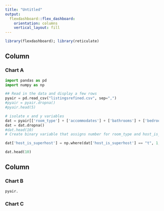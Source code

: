 ```yaml
---
title: "Untitled"
output: 
  flexdashboard::flex_dashboard:
    orientation: columns
    vertical_layout: fill
---
```


```r
library(flexdashboard); library(reticulate)
```

Column {data-width=650}
-----------------------------------------------------------------------

### Chart A

```python
import pandas as pd
import numpy as np
```


```python

## Read in the data and display a few rows
pyair = pd.read_csv("listingsrefined.csv", sep=",")
#pyair = pyair.dropna()
#pyair.head(5)

# isolate x and y variables
dat = pyair[['room_type'] + ['accommodates'] + ['bathrooms'] + ['bedrooms'] + ['host_is_superhost'] + ['reviews_per_month'] + ['price']]
dat = dat.dropna()
#dat.head(10)
# Create binary variable that assigns number for room_type and host_is_superhost variables

dat['host_is_superhost'] = np.where(dat['host_is_superhost'] == "t", 1, 0)

dat.head(10)
```

Column {data-width=350}
-----------------------------------------------------------------------

### Chart B

```r
pyair.
```

### Chart C

```r

```

